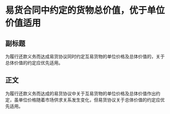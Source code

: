 # 易货合同中约定的货物总价值，优于单位价值适用
## 副标题
为履行还款义务而达成易货协议同时约定互易货物的单位价格及总体价值的，关于总体价值的约定应优先适用。
## 正文
为履行还款义务而达成的易货协议中关于互易货物的单位价格及总体价值作出约定，虽单位价格随着市场供求关系发生变化，但易货协议关于总体价值的约定应优先适用。